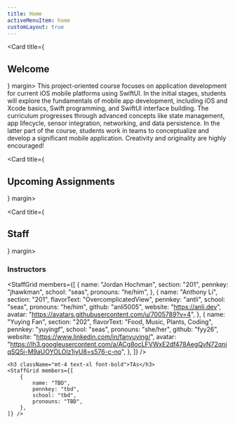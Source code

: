 ```yaml
---
title: Home
activeMenuItem: home
customLayout: true
---
```


<Card title={<h2>Welcome</h2>} margin>
    <Prose>
      This project-oriented course focuses on application development for current iOS mobile
      platforms using SwiftUI. In the initial stages, students will explore the fundamentals of
      mobile app development, including iOS and Xcode basics, Swift programming, and SwiftUI
      interface building. The curriculum progresses through advanced concepts like state management,
      app lifecycle, sensor integration, networking, and data persistence. In the latter part of the
      course, students work in teams to conceptualize and develop a significant mobile application.
      Creativity and originality are highly encouraged!
    </Prose>
</Card>

<Card title={<h2>Upcoming Assignments</h2>} margin>
    <UpcomingAssignments />
</Card>

<Card title={<h2>Staff</h2>} margin>
    <h3 className="font-bold text-xl">Instructors</h3>
    <StaffGrid members={[
        {
            name: "Jordan Hochman",
            section: "201",
            pennkey: "jhawkman",
            school: "seas",
            pronouns: "he/him",
        },
        {
            name: "Anthony Li",
            section: "201",
            flavorText: "OvercomplicatedView",
            pennkey: "antli",
            school: "seas",
            pronouns: "he/him",
            github: "anli5005",
            website: "https://anli.dev",
            avatar: "https://avatars.githubusercontent.com/u/7005789?v=4",
        },
        {
            name: "Yuying Fan",
            section: "202",
            flavorText: "Food, Music, Plants, Coding",
            pennkey: "yuyingf",
            school: "seas",
            pronouns: "she/her",
            github: "fyy26",
            website: "https://www.linkedin.com/in/fanyuying/",
            avatar: "https://lh3.googleusercontent.com/a/ACg8ocLFVWxE2df478AegQvN72qniqSQ5i-M9aUOYOLOlz1iyU8=s576-c-no",
        },
    ]} />

    <h3 className="mt-4 text-xl font-bold">TAs</h3>
    <StaffGrid members={[
        {
            name: "TBD",
            pennkey: "tbd",
            school: "tbd",
            pronouns: "TBD",
        },
    ]} />
</Card>
